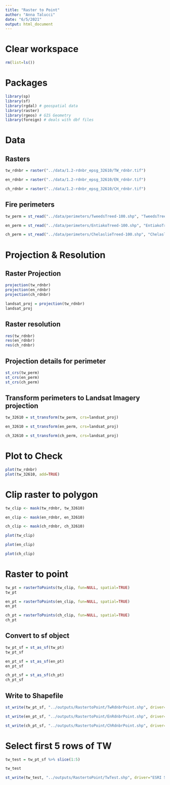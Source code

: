 ```yaml
---
title: "Raster to Point"
author: "Anna Talucci"
date: "6/5/2021"
output: html_document
---
```



# Clear workspace

```r
rm(list=ls()) 
```

# Packages

```r
library(sp)
library(sf)
library(rgdal) # geospatial data
library(raster)
library(rgeos) # GIS Geometry
library(foreign) # deals with dbf files
```

# Data
## Rasters
```r
tw_rdnbr = raster("../data/1.2-rdnbr_epsg_32610/TW_rdnbr.tif")
```

```r
en_rdnbr = raster("../data/1.2-rdnbr_epsg_32610/EN_rdnbr.tif")
```

```r
ch_rdnbr = raster("../data/1.2-rdnbr_epsg_32610/CH_rdnbr.tif")
```


## Fire perimeters 
```r
tw_perm = st_read("../data/perimeters/TweedsTreed-100.shp", "TweedsTreed-100") 
```

```r
en_perm = st_read("../data/perimeters/EntiakoTreed-100.shp", "EntiakoTreed-100") 
```

```r
ch_perm = st_read("../data/perimeters/ChelaslieTreed-100.shp", "ChelaslieTreed-100") 
```

# Projection & Resolution

## Raster Projection
```r
projection(tw_rdnbr)
projection(en_rdnbr)
projection(ch_rdnbr)
```


```r
landsat_proj = projection(tw_rdnbr)
landsat_proj 
```

##  Raster resolution

```r
res(tw_rdnbr)
res(en_rdnbr)
res(ch_rdnbr)
```


## Projection details for perimeter
```r
st_crs(tw_perm)
st_crs(en_perm)
st_crs(ch_perm)
```

## Transform perimeters to Landsat Imagery  projection
```r
tw_32610 = st_transform(tw_perm, crs=landsat_proj)

en_32610 = st_transform(en_perm, crs=landsat_proj)

ch_32610 = st_transform(ch_perm, crs=landsat_proj)
```

# Plot to Check
```r
plot(tw_rdnbr)
plot(tw_32610, add=TRUE)
```



# Clip raster to polygon
```r
tw_clip <- mask(tw_rdnbr, tw_32610)
```

```r
en_clip <- mask(en_rdnbr, en_32610)
```

```r
ch_clip <- mask(ch_rdnbr, ch_32610)
```

```r
plot(tw_clip)
```

```r
plot(en_clip)
```

```r
plot(ch_clip)
```

# Raster to point
```r
tw_pt = rasterToPoints(tw_clip, fun=NULL, spatial=TRUE)
tw_pt
```



```r
en_pt = rasterToPoints(en_clip, fun=NULL, spatial=TRUE)
en_pt
```

```r
ch_pt = rasterToPoints(ch_clip, fun=NULL, spatial=TRUE)
ch_pt
```

## Convert to sf object
```r
tw_pt_sf = st_as_sf(tw_pt)
tw_pt_sf
```

```r
en_pt_sf = st_as_sf(en_pt)
en_pt_sf
```

```r
ch_pt_sf = st_as_sf(ch_pt)
ch_pt_sf
```

## Write  to Shapefile
```r
st_write(tw_pt_sf, "../outputs/RastertoPoint/TwRdnbrPoint.shp", driver="ESRI Shapefile") 
```

```r
st_write(en_pt_sf, "../outputs/RastertoPoint/EnRdnbrPoint.shp", driver="ESRI Shapefile") 
```

```r
st_write(ch_pt_sf, "../outputs/RastertoPoint/ChRdnbrPoint.shp", driver="ESRI Shapefile") 
```


# Select first 5 rows of TW

```r
tw_test = tw_pt_sf %>% slice(1:5)

tw_test

```



```r
st_write(tw_test, "../outputs/RastertoPoint/TwTest.shp", driver="ESRI Shapefile") 
```


